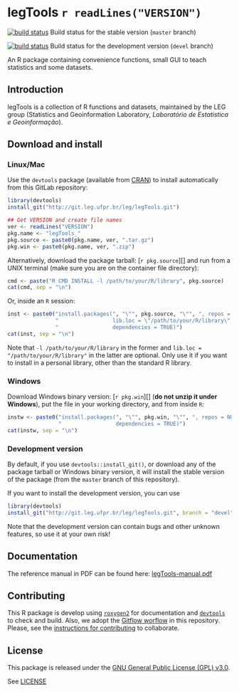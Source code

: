 # legTools `r readLines("VERSION")`

[![build status](http://git.leg.ufpr.br/ci/projects/1/status.png?ref=master)](http://git.leg.ufpr.br/ci/projects/1?ref=master)
Build status for the stable version (`master` branch)

[![build status](http://git.leg.ufpr.br/ci/projects/1/status.png?ref=devel)](http://git.leg.ufpr.br/ci/projects/1?ref=devel)
Build status for the development version (`devel` branch)


An R package containing convenience functions, small GUI to teach
statistics and some datasets.

## Introduction

legTools is a collection of R functions and datasets, maintained by the
LEG group (Statistics and Geoinformation Laboratory, *Laboratório de
Estatística e Geoinformação*).

## Download and install

### Linux/Mac

Use the `devtools` package (available from
[CRAN](http://cran-r.c3sl.ufpr.br/web/packages/devtools/index.html)) to
install automatically from this GitLab repository:

```r
library(devtools)
install_git("http://git.leg.ufpr.br/leg/legTools.git")
```

```r
## Get VERSION and create file names
ver <- readLines("VERSION")
pkg.name <- "legTools_"
pkg.source <- paste0(pkg.name, ver, ".tar.gz")
pkg.win <- paste0(pkg.name, ver, ".zip")
```

Alternatively, download the package tarball: [`r pkg.source`][]
and run from a UNIX terminal (make sure you are on the container file
directory):

```r
cmd <- paste("R CMD INSTALL -l /path/to/your/R/library", pkg.source)
cat(cmd, sep = "\n")
```

Or, inside an `R` session:

```r
inst <- paste0("install.packages(", "\"", pkg.source, "\"", ", repos = NULL,\n",
               "                 lib.loc = \"/path/to/your/R/library\",\n",
               "                 dependencies = TRUE)")
cat(inst, sep = "\n")
```

Note that `-l /path/to/your/R/library` in the former and `lib.loc =
"/path/to/your/R/library"` in the latter are optional. Only use it if
you want to install in a personal library, other than the standard R
library.

### Windows

Download Windows binary version: [`r pkg.win`][] (**do not unzip
it under Windows**), put the file in your working directory, and from
inside `R`:

```r
instw <- paste0("install.packages(", "\"", pkg.win, "\"", ", repos = NULL,\n",
                "                 dependencies = TRUE)")
cat(instw, sep = "\n")
```

### Development version

By default, if you use `devtools::install_git()`, or download any of the
package tarball or Windows binary version, it will install the stable
version of the package (from the `master` branch of this repository).

If you want to install the development version, you can use

```r
library(devtools)
install_git("http://git.leg.ufpr.br/leg/legTools.git", branch = "devel")
```

Note that the development version can contain bugs and other unknown
features, so use it at your own risk!

## Documentation

The reference manual in PDF can be found here: [legTools-manual.pdf][]

## Contributing

This R package is develop using [`roxygen2`][] for documentation and
[`devtools`] to check and build. Also, we adopt the [Gitflow worflow][]
in this repository. Please, see the
[instructions for contributing](./contributing.md) to collaborate.

## License

This package is released under the
[GNU General Public License (GPL) v3.0][].

See [LICENSE](./LICENSE)


<!-- links -->

[GNU General Public License (GPL) v3.0]: http://www.gnu.org/licenses/gpl-3.0.html
[`roxygen2`]: https://github.com/klutometis/roxygen
[`devtools`]: https://github.com/hadley/devtools
[legTools_0.1.2.tar.gz]: http://www.leg.ufpr.br/~fernandomayer/legTools/legTools_0.1.2.tar.gz
[legTools_0.1.2.zip]: http://www.leg.ufpr.br/~fernandomayer/legTools/legTools_0.1.2.zip
[legTools-manual.pdf]: http://www.leg.ufpr.br/~fernandomayer/legTools/legTools-manual.pdf
[Gitflow worflow]: http://nvie.com/posts/a-successful-git-branching-model/
